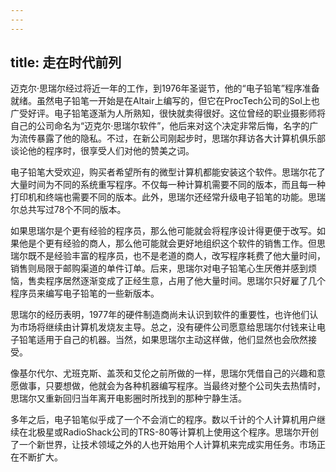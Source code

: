 ```yaml
---
---
---
```

title: 走在时代前列
---




迈克尔·思瑞尔经过将近一年的工作，到1976年圣诞节，他的“电子铅笔”程序准备就绪。虽然电子铅笔一开始是在Altair上编写的，但它在ProcTech公司的Sol上也广受好评。电子铅笔逐渐为人所熟知，很快就卖得很好。这位曾经的职业摄影师将自己的公司命名为“迈克尔·思瑞尔软件”，他后来对这个决定非常后悔，名字的广为流传暴露了他的隐私。不过，在新公司刚起步时，思瑞尔拜访各大计算机俱乐部谈论他的程序时，很享受人们对他的赞美之词。

电子铅笔大受欢迎，购买者希望所有的微型计算机都能安装这个软件。思瑞尔花了大量时间为不同的系统重写程序。不仅每一种计算机需要不同的版本，而且每一种打印机和终端也需要不同的版本。此外，思瑞尔还经常升级电子铅笔的功能。思瑞尔总共写过78个不同的版本。

如果思瑞尔是个更有经验的程序员，那么他可能就会将程序设计得更便于改写。如果他是个更有经验的商人，那么他可能就会更好地组织这个软件的销售工作。但思瑞尔既不是经验丰富的程序员，也不是老道的商人，改写程序耗费了他大量时间，销售则局限于邮购渠道的单件订单。后来，思瑞尔对电子铅笔心生厌倦并感到烦恼，售卖程序居然逐渐变成了正经生意，占用了他大量时间。思瑞尔只好雇了几个程序员来编写电子铅笔的一些新版本。

思瑞尔的经历表明，1977年的硬件制造商尚未认识到软件的重要性，也许他们认为市场将继续由计算机发烧友主导。总之，没有硬件公司愿意给思瑞尔付钱来让电子铅笔适用于自己的机器。当然，如果思瑞尔主动这样做，他们显然也会欣然接受。

像基尔代尔、尤班克斯、盖茨和艾伦之前所做的一样，思瑞尔凭借自己的兴趣和意愿做事，只要想做，他就会为各种机器编写程序。当最终对整个公司失去热情时，思瑞尔又重新回归当年离开电影圈时所找到的那种宁静生活。

多年之后，电子铅笔似乎成了一个不会消亡的程序。数以千计的个人计算机用户继续在北极星或RadioShack公司的TRS-80等计算机上使用这个程序。思瑞尔开创了一个新世界，让技术领域之外的人也开始用个人计算机来完成实用任务。市场正在不断扩大。